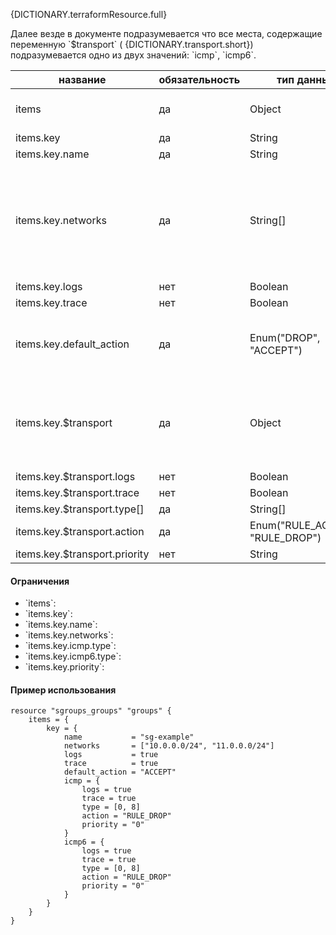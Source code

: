 
<div className="paragraph">
  <p>{DICTIONARY.terraformResource.full}</p>
</div>
<div className="paragraph">
  Далее везде в документе подразумевается что все места, содержащие переменную `$transport` (
  {DICTIONARY.transport.short}) подразумевается одно из двух значений: `icmp`, `icmp6`.
</div>

<div className="scrollable-x">
  <table>
    <thead>
      <tr>
        <th>название</th>
        <th>обязательность</th>
        <th>тип данных</th>
        <th>доп. описание</th>
      </tr>
    </thead>
    <tbody>
      <tr>
        <td>items</td>
        <td>да</td>
        <td>Object</td>
        <td>Cписок ресурсов создаваемые terraform ресурсом.</td>
      </tr>
      <tr>
        <td>items.key</td>
        <td>да</td>
        <td>String</td>
        <td>Уникальный ключ блока items.</td>
      </tr>
      <tr>
        <td>items.key.name</td>
        <td>да</td>
        <td>String</td>
        <td>Имя Security Group.</td>
      </tr>
      <tr>
        <td>items.key.networks</td>
        <td>да</td>
        <td>String[]</td>
        <td>
          Список содержащий имена подсетей которые включены в указанную группу безопасности. Т.к. описывается
          имплементация Terrafom module в Terraform resource то имя Networks совпадает с CIDR хотя им не является.
        </td>
      </tr>
      <tr>
        <td>items.key.logs</td>
        <td>нет</td>
        <td>Boolean</td>
        <td>{DICTIONARY.log.short}</td>
      </tr>
      <tr>
        <td>items.key.trace</td>
        <td>нет</td>
        <td>Boolean</td>
        <td>{DICTIONARY.trace.short}</td>
      </tr>
      <tr>
        <td>items.key.default_action</td>
        <td>да</td>
        <td>Enum("DROP", "ACCEPT")</td>
        <td>
          Определяет действие по умолчанию для пакетов, не соответствующих ни одному из установленных правил в цепочке.
        </td>
      </tr>
      <tr>
        <td>items.key.$transport</td>
        <td>да</td>
        <td>Object</td>
        <td>
          Структура, описывающая взаимодействие с ICMP-трафиком по умолчанию. Для обработки ICMP-трафика добавляется
          соответствующее правило в начало цепочки.
        </td>
      </tr>
      <tr>
        <td>items.key.$transport.logs</td>
        <td>нет</td>
        <td>Boolean</td>
        <td>{DICTIONARY.log.short}</td>
      </tr>
      <tr>
        <td>items.key.$transport.trace</td>
        <td>нет</td>
        <td>Boolean</td>
        <td>{DICTIONARY.trace.short}</td>
      </tr>
      <tr>
        <td>items.key.$transport.type[]</td>
        <td>да</td>
        <td>String[]</td>
        <td>{DICTIONARY.icmpTypes.short}</td>
      </tr>
      <tr>
        <td>items.key.$transport.action</td>
        <td>да</td>
        <td>Enum("RULE_ACCEPT", "RULE_DROP")</td>
        <td>{DICTIONARY.action.short}</td>
      </tr>
      <tr>
        <td>items.key.$transport.priority</td>
        <td>нет</td>
        <td>String</td>
        <td>{DICTIONARY.priority.short}</td>
      </tr>
    </tbody>
  </table>
</div>

#### Ограничения

<ul>
  <li>
    `items`:
    <Restrictions data={RESTRICTIONS.items} />
  </li>
  <li>
    `items.key`:
    <Restrictions data={RESTRICTIONS.itemsRuleName_sg} />
  </li>
  <li>
    `items.key.name`:
    <Restrictions data={RESTRICTIONS.name} />
  </li>
  <li>
    `items.key.networks`:
    <Restrictions data={RESTRICTIONS.cidr} />
  </li>
  <li>
    `items.key.icmp.type`:
    <Restrictions data={RESTRICTIONS.icmpType} />
  </li>
  <li>
    `items.key.icmp6.type`:
    <Restrictions data={RESTRICTIONS.icmpType} />
  </li>
  <li>
    `items.key.priority`:
    <Restrictions data={RESTRICTIONS.priority} />
  </li>
</ul>

#### Пример использования

```hcl
resource "sgroups_groups" "groups" {
    items = {
        key = {
            name           = "sg-example"
            networks       = ["10.0.0.0/24", "11.0.0.0/24"]
            logs           = true
            trace          = true
            default_action = "ACCEPT"
            icmp = {
                logs = true
                trace = true
                type = [0, 8]
                action = "RULE_DROP"
                priority = "0"
            }
            icmp6 = {
                logs = true
                trace = true
                type = [0, 8]
                action = "RULE_DROP"
                priority = "0"
            }
        }
    }
}
```
